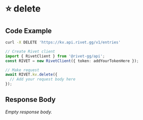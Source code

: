 
# ⭐️ delete

## Code Example

<CodeGroup title='Request' tag='DELETE' label='https://kv.api.rivet.gg/v1/entries'>

```bash {{ title: 'cURL' }}
curl -X DELETE 'https://kv.api.rivet.gg/v1/entries'
```

```ts
// Create Rivet client
import { RivetClient } from '@rivet-gg/api';
const RIVET = new RivetClient({ token: addYourTokenHere });

// Make request
await RIVET.kv.delete({
  // Add your request body here
});
```

</CodeGroup>


## Response Body

_Empty response body._
